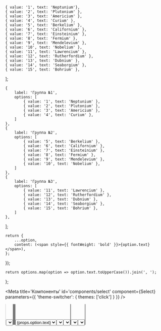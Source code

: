 


    { value: '1', text: 'Neptunium'},
    { value: '2', text: 'Plutonium' },
    { value: '3', text: 'Americium' },
    { value: '4', text: 'Curium' },
    { value: '5', text: 'Berkelium' },
    { value: '6', text: 'Californium' },
    { value: '7', text: 'Einsteinium' },
    { value: '8', text: 'Fermium' },
    { value: '9', text: 'Mendelevium' },
    { value: '10', text: 'Nobelium' },
    { value: '11', text: 'Lawrencium' },
    { value: '12', text: 'Rutherfordium' },
    { value: '13', text: 'Dubnium' },
    { value: '14', text: 'Seaborgium' },
    { value: '15', text: 'Bohrium' },
];

    {
        label: 'Группа №1',
        options: [
            { value: '1', text: 'Neptunium' },
            { value: '2', text: 'Plutonium' },
            { value: '3', text: 'Americium' },
            { value: '4', text: 'Curium' },
        ]
    },
    {
        label: 'Группа №2',
        options: [
            { value: '5', text: 'Berkelium' },
            { value: '6', text: 'Californium' },
            { value: '7', text: 'Einsteinium' },
            { value: '8', text: 'Fermium' },
            { value: '9', text: 'Mendelevium' },
            { value: '10', text: 'Nobelium' },
        ]
    },
    {
        label: 'Группа №3',
        options: [
            { value: '11', text: 'Lawrencium' },
            { value: '12', text: 'Rutherfordium' },
            { value: '13', text: 'Dubnium' },
            { value: '14', text: 'Seaborgium' },
            { value: '15', text: 'Bohrium' },
        ]
    },
];

    return {
        ...option,
        content: (<span style={{ fontWeight: 'bold' }}>{option.text}</span>),
    };
});

    return options.map(option => option.text.toUpperCase()).join(', ');
};


<Meta
    title='Компоненты'
    id='components/select'
    component={Select}
    parameters={{ 'theme-switcher': { themes: ['click'] } }}
/>


<!-- Canvas -->

<Story name='Select'>
    <Select
        block={boolean('block', false)}
        size={selectKnob('size', ['s', 'm', 'l'], 's')}
        disabled={boolean('disabled', false)}
        error={text('error', '')}
        options={options}
        multiple={boolean('multiple', false)}
        allowUnselect={boolean('allowUnselect', true)}
        closeOnSelect={boolean('closeOnSelect', true)}
        Arrow={boolean('Arrow', true) ? Arrow : () => null}
        circularNavigation={boolean('circularNavigation', false)}
        nativeSelect={boolean('nativeSelect', false)}
        placeholder={text('placeholder', 'Выберите элемент')}
        label={text('label', 'Элемент')}
        onChange={action('change')}
        onOpen={action('open')}
    />
</Story>


<!-- Docs -->

<ComponentHeader
    name='Select'
    version={version}
    package='@alfalab/core-components-select'
    stage={2}
    design='https://www.figma.com/file/hqSP3L6qu8UcL3sf18Su1M/Web-Components?node-id=719%3A0'
/>

```tsx
import { Select } from '@alfalab/core-components-select';
```

Компонент выпадающего списка.

<Select options={options} />

<!-- Spacer -->
<div style={{height: 32}} />


<Props components={{
    Select,
    Field,
    OptionsList,
    Optgroup,
    Option
}} />


## Использование

В случае, если нужно собрать селект под очень специфичный кейс - за основу стоит взять компонент `BaseSelect`,
который содержит только основные пропсы и позволяет заменить или настроить почти что угодно.

Компонент `Select` является преднастроенной оберткой над `BaseSelect`

---

### Управление закрытием

По умолчанию - селект `multiple=false` закрывается после выбора, а при `multiple=true` - остается открытым.
Изменить это поведение можно с помощью `closeOnSelect`.

<Preview>
    <div style={{ height: 300, width: 300 }}>
        <Select
            options={options}
            multiple={true}
            placeholder='Выберите элемент'
            allowUnselect={true}
        />
    </div>
</Preview>

### Controlled-way

Компонент может быть использован как controlled с помощью `onChange` и `selected`:

<Preview>
    <div style={{ height: 180, width: 300 }}>
        {React.createElement(() => {
            const [selected, setSelected] = React.useState([options[8].value, options[9].value]);
            const handleChange = ({ selected }) => {
                setSelected(selected);
            };
            return (
                <Select
                    block={true}
                    options={options}
                    placeholder='Выберите элемент'
                    label='controlled'
                    multiple={true}
                    onChange={handleChange}
                    selected={selected}
                />
            );
        })}
    </div>
</Preview>

### Использование в форме

Чтобы использовать селект внутри формы - следует указать атрибут `name`

<Preview>
    <div style={{ height: 180, width: 300 }}>
        {React.createElement(() => {
            const options = [
                { value: 'value1', text: 'Neptunium'},
                { value: 'value2', text: 'Plutonium' },
                { value: 'value3', text: 'Americium' },
            ];
            const [serialized, setSerialized] = React.useState();
            const onSubmit = (event) => {
                event.preventDefault();
                const form = event.target;
                const formData = new FormData(form);
                setSerialized(new URLSearchParams(formData).toString());
            };
            return (
                <div>
                    <form onSubmit={onSubmit}>
                        <Select
                            block={true}
                            options={options}
                            placeholder='Выберите элемент'
                            name='select'
                            multiple={true}
                        />
                        <button type="submit">Отправить</button>
                    </form>
                    <div>serialized: {serialized}</div>
                </div>
            );
        })}
    </div>
</Preview>

## Настройка рендера

Помимо текста, компонент позволяет использовать html в качестве поля `content` у вариантов выбора

<Preview>
    <div style={{ height: 180, width: 200 }}>
        {React.createElement(() => {
            return (
                <Select
                    block={true}
                    options={optionsWithHtml}
                    label='html'
                    multiple={true}
                />
            );
        })}
    </div>
</Preview>

Стандартный компонент **Field** позволяет управлять рендером выбранных пунктов с помощью `valueRenderer`

<Preview>
    <div style={{ height: 180 }}>
        {React.createElement(() => {
            const OptionWithIcon = ({ text, value }) => (
                <span style={{ display: 'flex' }} key={value}>
                    <Icon />
                    {text}
                </span>
            );
            const renderOption = (props) => (
                <Option {...props}>
                    <OptionWithIcon key={props.option.value} {...props.option} />
                </Option>
            );
            const valueRenderer = (options) => options.map(OptionWithIcon);
            return (
                <Select
                    options={options}
                    label='С иконкой'
                    fieldProps={{
                        valueRenderer
                    }}
                    Option={renderOption}
                />
            );
        })}
    </div>
</Preview>

Селект позволяет заменять или кастомизировать компоненты **Field**, **Option**, **OptionsList**, **Optgroup**, **Arrow**

<Preview>
    <div style={{ height: 180 }}>
        <Container>
            <Row align="middle">
                <Col>
                    {React.createElement(() => {
                        const BoldOption = (props) => (<Option {...props}><b>{props.option.text}</b></Option>);
                        return (
                            <Select
                                options={options}
                                label='Bold options'
                                Option={BoldOption}
                            />
                        );
                    })}
                </Col>
                <Col>
                    <Select
                        options={options}
                        label='With addons'
                        Field={(props) => <Field {...props} leftAddons={props.selectedItems.length > 0 && <Icon/>} />}
                    />
                </Col>
            </Row>
        </Container>
    </div>
</Preview>

## Группы

Группированный селект

```jsx
const groups = [{
    label: 'Группа №1',
    options: [
        { value: '1', text: 'Neptunium' },
        { value: '2', text: 'Plutonium' },
    ]
},
{
    label: 'Группа №2',
    options: [
        { value: '3', text: 'Berkelium' },
        { value: '4', text: 'Californium' },
    ]
}]
```

<Preview>
    <div style={{ height: 180 }}>
        <Select
            options={groups}
            label='Optgroup'
            multiple={true}
        />
    </div>
</Preview>

## Нативный селект

Рендерит нативный селект вместо выпадающего меню. (стоит использовать только для мобильных устройств)

<Preview>
    <Select
        options={groups}
        label='native'
        nativeSelect={true}
    />
</Preview>

## Рендер длинных списков

Используйте `OptionsList={VirtualOptionsList}` для рендера большого количества данных

<Preview>
    <Container>
        <Row align='middle'>
            <Col>
                <div
                    style={{
                        height: 400,
                        width: 240,
                    }}
                >
                    {React.createElement(() => {
                        const options = new Array(10000).fill().map((_, index) => {
                            const variableSizeText = `Вы восхитительны! `.repeat(
                                Math.round(Math.random() * 10),
                            );
                            return {
                                value: index,
                                text: `${index}. ${variableSizeText}`,
                            };
                        });
                        return (
                            <Select
                                label='virtual 10k'
                                block={true}
                                options={options}
                                circularNavigation={true}
                                OptionsList={VirtualOptionsList}
                                allowUnselect={true}
                            />
                        );
                    })}
                </div>
            </Col>
            <Col>
                <div
                    style={{
                        height: 400,
                        width: 240,
                    }}
                >
                    {React.createElement(() => {
                        return (
                            <Select
                                label='virtual with groups'
                                block={true}
                                options={groups}
                                multiple={true}
                                allowUnselect={true}
                                circularNavigation={true}
                                OptionsList={VirtualOptionsList}
                            />
                        );
                    })}
                </div>
            </Col>
        </Row>
    </Container>
</Preview>
